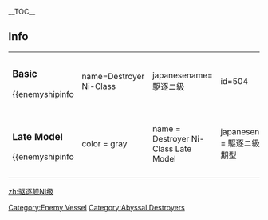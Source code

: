 __TOC__
==Info==
{|
|valign="top" |
===Basic===
{{enemyshipinfo
| name=Destroyer Ni-Class
| japanesename=駆逐ニ級
| id=504
| image=[[File:Ni_n.png|190px]]
| color=gray
| type=Destroyer
| class=Abyssal
| hp=28
| firepower=8
| armor=9
| torpedo=24
| evasion=18
| AA=8
| aircraft=0
| speed=Fast
| LOS=4
| ASW=35
| range=Short
| luck=5
| slot=2
| time=''unbuildable''
| slot1=[[List_of_equipment_used_by_the_enemy|5inch Twin Cannon]]
| slot2=[[List_of_equipment_used_by_the_enemy|21inch Torpedo]]
| slot3=-Locked-
| slot4=-Locked-
}}
| style="width: 50px;"|
|valign="top" |
===Elite===
{{enemyshipinfo
| name=Destroyer Ni-Class Elite
| japanesename=駆逐ニ級 elite
| id=517
| image=[[File:Ni_e.png|227px]]
| color=red
| type=Destroyer
| class=Abyssal
| hp=45
| firepower=20
| armor=18
| torpedo=40
| evasion=40
| AA=18
| aircraft=0
| speed=Fast
| LOS=7
| ASW=45
| range=Short
| luck=10
| slot=2
| time=''unbuildable''
| slot1=[[List_of_equipment_used_by_the_enemy|5inch Twin Cannon]]
| slot2=[[List_of_equipment_used_by_the_enemy|High-speed Abyssal Torpedo]]
| slot3=-Locked-
| slot4=-Locked-
}}
|-
|valign="top" |

===Late Model===
{{enemyshipinfo
|color = gray
|name = Destroyer Ni-Class Late Model
|japanesename = 駆逐ニ級後期型 
|image = [[File:578.png|250px]]
|id = 578 
|class = Abyssal
|type = Destroyer 
|hp = 40 
|firepower = 48
|armor = 33
|torpedo = 84
|evasion = 66
|AA = 38
|aircraft = 0 
|ASW = 88
|LOS = 28
|luck = 48
|time = Unbuildable
|speed = Fast 
|range = Short 
|slot = 3 
|slot1=[[List_of_equipment_used_by_the_enemy|5inch Twin Cannon]]
|slot2=[[List_of_equipment_used_by_the_enemy|High-speed Abyssal Torpedo]]
|slot3=[[List_of_equipment_used_by_the_enemy|Abyssal Depth Charge]]
|slot4= - Locked -  
|space1=0 
|space2=0 
|space3=0 
|space4=0 
}}
| style="width: 50px;"|
|valign="top" |

===Late Model Elite===
{{enemyshipinfo
|color = red
|name = Destroyer Ni-Class Late Model Elite
|japanesename = 駆逐ニ級後期型elite
|image = [[File:DD_Destroyer_Ni-Class_Late_Model_Elite_Full.png|280px]]
|id = 624 
|class = Abyssal
|type = Destroyer 
|hp = 49 
|firepower = 64
|armor = 48
|torpedo = 98
|evasion = ??
|AA = 48
|aircraft = 0 
|ASW = ??
|LOS = ??
|luck = ??
|time = Unbuildable
|speed = Fast 
|range = Short 
|slot = 3 
|slot1=[[List_of_equipment_used_by_the_enemy|5inch Twin Cannon]]
|slot2=[[List_of_equipment_used_by_the_enemy|5inch Twin Cannon]]
|slot3=[[List_of_equipment_used_by_the_enemy|Abyssal Depth Charge]]
|slot4= - Locked -  
|space1=0 
|space2=0 
|space3=0 
|space4=0 
}}
|}

{{Enemyshiplist}}
[[Category:Enemy Vessel]]
[[Category:Abyssal Destroyers]]
[[zh:驱逐舰NI级]]
